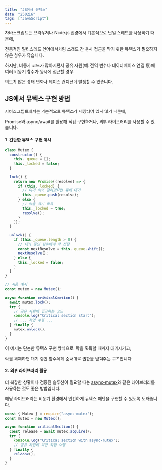 ```yaml
---
title: "JS에서 뮤텍스"
date: "250216"
tags: ["JavaScript"]
---
```


자바스크립트는 브라우저나 Node.js 환경에서 기본적으로 단일 스레드를 사용하기 때문에,

전통적인 멀티스레드 언어에서처럼 스레드 간 동시 접근을 막기 위한 뮤텍스가 필요하지 않은 경우가 많습니다.

하지만, 비동기 코드가 많아지면서 공유 자원(예: 전역 변수나 데이터베이스 연결 등)에 여러 비동기 함수가 동시에 접근할 경우,

의도치 않은 상태 변화나 레이스 컨디션이 발생할 수 있습니다.

## JS에서 뮤텍스 구현 방법

자바스크립트에서는 기본적으로 뮤텍스가 내장되어 있지 않기 때문에,

Promise와 async/await를 활용해 직접 구현하거나, 외부 라이브러리를 사용할 수 있습니다.

#### 1. 간단한 뮤텍스 구현 예시

```javascript
class Mutex {
  constructor() {
    this._queue = [];
    this._locked = false;
  }

  lock() {
    return new Promise((resolve) => {
      if (this._locked) {
        // 이미 락이 걸려있다면 큐에 대기
        this._queue.push(resolve);
      } else {
        // 락을 즉시 획득
        this._locked = true;
        resolve();
      }
    });
  }

  unlock() {
    if (this._queue.length > 0) {
      // 대기 중인 함수에게 락 전달
      const nextResolve = this._queue.shift();
      nextResolve();
    } else {
      this._locked = false;
    }
  }
}

// 사용 예시
const mutex = new Mutex();

async function criticalSection() {
  await mutex.lock();
  try {
    // 공유 자원에 접근하는 코드
    console.log("Critical section start");
    // ... 작업 수행 ...
  } finally {
    mutex.unlock();
  }
}
```

이 예시는 단순한 뮤텍스 구현 방식으로, 락을 획득할 때까지 대기시키고,

락을 해제하면 대기 중인 함수에게 순서대로 권한을 넘겨주는 구조입니다.

#### 2. 외부 라이브러리 활용

더 복잡한 상황이나 검증된 솔루션이 필요할 때는 [async-mutex](https://github.com/DirtyHairy/async-mutex)와 같은 라이브러리를 사용하는 것도 좋은 방법입니다.

해당 라이브러리는 비동기 환경에서 안전하게 뮤텍스 패턴을 구현할 수 있도록 도와줍니다.

```javascript
const { Mutex } = require("async-mutex");
const mutex = new Mutex();

async function criticalSection() {
  const release = await mutex.acquire();
  try {
    console.log("Critical section with async-mutex");
    // 공유 자원에 대한 작업 수행
  } finally {
    release();
  }
}
```

